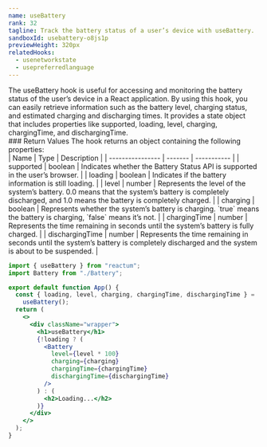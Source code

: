 ```yaml
---
name: useBattery
rank: 32
tagline: Track the battery status of a user’s device with useBattery.
sandboxId: usebattery-o8js1p
previewHeight: 320px
relatedHooks:
  - usenetworkstate
  - usepreferredlanguage
---
```



<HookDescription name={frontmatter.name}>
  The useBattery hook is useful for accessing and monitoring the battery status
  of the user’s device in a React application. By using this hook, you can
  easily retrieve information such as the battery level, charging status, and
  estimated charging and discharging times. It provides a state object that
  includes properties like supported, loading, level, charging, chargingTime,
  and dischargingTime.
</HookDescription>

<div class="reference">
  ### Return Values
  The hook returns an object containing the following properties:

  <div class="table-container">
  | Name             | Type    | Description |
  | ---------------- | ------- | ----------- |
  | supported        | boolean | Indicates whether the Battery Status API is supported in the user’s browser. |
  | loading          | boolean | Indicates if the battery information is still loading. |
  | level            | number  | Represents the level of the system’s battery. 0.0 means that the system’s battery is completely discharged, and 1.0 means the battery is completely charged. |
  | charging         | boolean | Represents whether the system’s battery is charging. `true` means the battery is charging, `false` means it’s not. |
  | chargingTime     | number  | Represents the time remaining in seconds until the system’s battery is fully charged. |
  | dischargingTime  | number  | Represents the time remaining in seconds until the system’s battery is completely discharged and the system is about to be suspended. |
  </div>
</div>

<CodePreview
  sandboxId={frontmatter.sandboxId}
  previewHeight={frontmatter.previewHeight}
/>

<StaticCodeContainer>

```jsx
import { useBattery } from "reactum";
import Battery from "./Battery";

export default function App() {
  const { loading, level, charging, chargingTime, dischargingTime } =
    useBattery();
  return (
    <>
      <div className="wrapper">
        <h1>useBattery</h1>
        {!loading ? (
          <Battery
            level={level * 100}
            charging={charging}
            chargingTime={chargingTime}
            dischargingTime={dischargingTime}
          />
        ) : (
          <h2>Loading...</h2>
        )}
      </div>
    </>
  );
}
```

</StaticCodeContainer>
